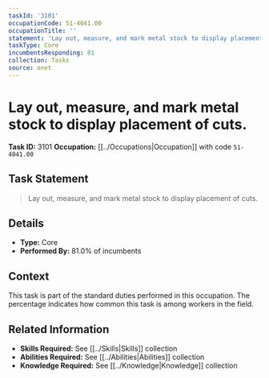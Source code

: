 ```yaml
---
taskId: '3101'
occupationCode: 51-4041.00
occupationTitle: ''
statement: 'Lay out, measure, and mark metal stock to display placement of cuts.'
taskType: Core
incumbentsResponding: 81
collection: Tasks
source: onet
---
```

# Lay out, measure, and mark metal stock to display placement of cuts.

**Task ID:** 3101
**Occupation:** [[../Occupations|Occupation]] with code `51-4041.00`

## Task Statement

> Lay out, measure, and mark metal stock to display placement of cuts.

## Details

- **Type:** Core
- **Performed By:** 81.0% of incumbents

## Context

This task is part of the standard duties performed in this occupation. The percentage indicates how common this task is among workers in the field.

## Related Information

- **Skills Required:** See [[../Skills|Skills]] collection
- **Abilities Required:** See [[../Abilities|Abilities]] collection
- **Knowledge Required:** See [[../Knowledge|Knowledge]] collection
